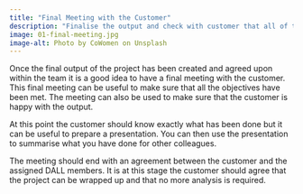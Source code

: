 ```yaml
---
title: "Final Meeting with the Customer"
description: "Finalise the output and check with customer that all of the agreed objectives have been met."
image: 01-final-meeting.jpg
image-alt: Photo by CoWomen on Unsplash
---
```

  
Once the final output of the project has been created and agreed upon within the team it is a good idea to have a final meeting with the customer. This final meeting can be useful to make sure that all the objectives have been met. The meeting can also be used to make sure that the customer is happy with the output.

At this point the customer should know exactly what has been done but it can be useful to prepare a presentation. You can then use the presentation to summarise what you have done for other colleagues.

The meeting should end with an agreement between the customer and the assigned DALL members. It is at this stage the customer should agree that the project can be wrapped up and that no more analysis is required.